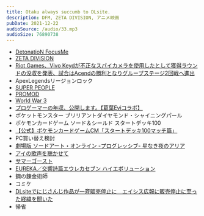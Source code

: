 ```yaml
---
title: Otaku always succumb to DLsite.
description: DFM, ZETA DIVISION, アニメ映画
pubDate: 2021-12-22
audioSource: /audio/33.mp3
audioSize: 76890738
---
```


- [DetonatioN FocusMe](http://team-detonation.net/news/36281)
- [ZETA DIVISION](https://zetadivision.com/news/2021/12/01/7082)
- [Riot Games、Vivo Keydが不正なスパイカメラを使用したとして獲得ラウンドの没収を発表、試合はAcendの勝利となりグループステージ2回戦へ進出 ](https://www.valorant4jp.com/2021/12/riot-gamesvivo-keydacend2envy.html)
- ApexLegendsリージョンロック
- [SUPER PEOPLE](https://store.steampowered.com/app/1190340/SUPER_PEOPLE)
- [PROMOD](https://store.steampowered.com/app/1442170/PROMOD)
- [World War 3](https://store.steampowered.com/app/674020/World_War_3)
- [プロゲーマーの年収、公開します。【葛葉Eviコラボ】](https://youtu.be/3amMAgJll5U)
- ポケットモンスター ブリリアントダイヤモンド・シャイニングパール
- ポケモンカードゲーム ソード＆シールド スタートデッキ100
- [【公式】ポケモンカードゲームCM「スタートデッキ100マッチ篇」](https://youtu.be/OOP2zmbNJ9w)
- PC買い替え検討
- [劇場版 ソードアート・オンライン -プログレッシブ- 星なき夜のアリア](https://sao-p.net/)
- [アイの歌声を聴かせて](https://ainouta.jp/)
- [サマーゴースト](https://summerghost.jp/)
- [EUREKA／交響詩篇エウレカセブン ハイエボリューション](https://eurekaseven.jp/)
- 鋼の錬金術師
- コミケ
- [DLsiteでにじさんじ作品が一斉販売停止に　エイシス広報に販売停止に至った経緯を聞いた](https://nlab.itmedia.co.jp/nl/articles/2112/14/news170.html)
- 帰省